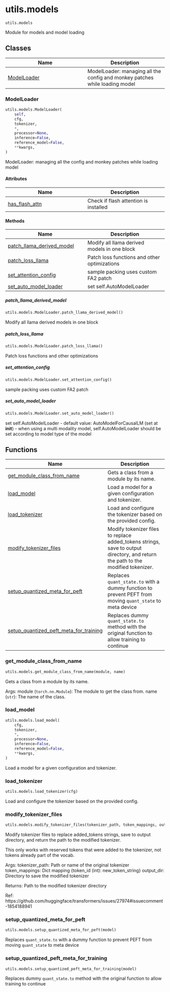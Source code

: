 # utils.models { #axolotl.utils.models }

`utils.models`

Module for models and model loading

## Classes

| Name | Description |
| --- | --- |
| [ModelLoader](#axolotl.utils.models.ModelLoader) | ModelLoader: managing all the config and monkey patches while loading model |

### ModelLoader { #axolotl.utils.models.ModelLoader }

```python
utils.models.ModelLoader(
    self,
    cfg,
    tokenizer,
    *,
    processor=None,
    inference=False,
    reference_model=False,
    **kwargs,
)
```

ModelLoader: managing all the config and monkey patches while loading model

#### Attributes

| Name | Description |
| --- | --- |
| [has_flash_attn](#axolotl.utils.models.ModelLoader.has_flash_attn) | Check if flash attention is installed |

#### Methods

| Name | Description |
| --- | --- |
| [patch_llama_derived_model](#axolotl.utils.models.ModelLoader.patch_llama_derived_model) | Modify all llama derived models in one block |
| [patch_loss_llama](#axolotl.utils.models.ModelLoader.patch_loss_llama) | Patch loss functions and other optimizations |
| [set_attention_config](#axolotl.utils.models.ModelLoader.set_attention_config) | sample packing uses custom FA2 patch |
| [set_auto_model_loader](#axolotl.utils.models.ModelLoader.set_auto_model_loader) | set self.AutoModelLoader |

##### patch_llama_derived_model { #axolotl.utils.models.ModelLoader.patch_llama_derived_model }

```python
utils.models.ModelLoader.patch_llama_derived_model()
```

Modify all llama derived models in one block

##### patch_loss_llama { #axolotl.utils.models.ModelLoader.patch_loss_llama }

```python
utils.models.ModelLoader.patch_loss_llama()
```

Patch loss functions and other optimizations

##### set_attention_config { #axolotl.utils.models.ModelLoader.set_attention_config }

```python
utils.models.ModelLoader.set_attention_config()
```

sample packing uses custom FA2 patch

##### set_auto_model_loader { #axolotl.utils.models.ModelLoader.set_auto_model_loader }

```python
utils.models.ModelLoader.set_auto_model_loader()
```

set self.AutoModelLoader
- default value: AutoModelForCausalLM (set at __init__)
- when using a multi modality model, self.AutoModelLoader should
  be set according to model type of the model

## Functions

| Name | Description |
| --- | --- |
| [get_module_class_from_name](#axolotl.utils.models.get_module_class_from_name) | Gets a class from a module by its name. |
| [load_model](#axolotl.utils.models.load_model) | Load a model for a given configuration and tokenizer. |
| [load_tokenizer](#axolotl.utils.models.load_tokenizer) | Load and configure the tokenizer based on the provided config. |
| [modify_tokenizer_files](#axolotl.utils.models.modify_tokenizer_files) | Modify tokenizer files to replace added_tokens strings, save to output directory, and return the path to the modified tokenizer. |
| [setup_quantized_meta_for_peft](#axolotl.utils.models.setup_quantized_meta_for_peft) | Replaces `quant_state.to` with a dummy function to prevent PEFT from moving `quant_state` to meta device |
| [setup_quantized_peft_meta_for_training](#axolotl.utils.models.setup_quantized_peft_meta_for_training) | Replaces dummy `quant_state.to` method with the original function to allow training to continue |

### get_module_class_from_name { #axolotl.utils.models.get_module_class_from_name }

```python
utils.models.get_module_class_from_name(module, name)
```

Gets a class from a module by its name.

Args:
    module (`torch.nn.Module`): The module to get the class from.
    name (`str`): The name of the class.

### load_model { #axolotl.utils.models.load_model }

```python
utils.models.load_model(
    cfg,
    tokenizer,
    *,
    processor=None,
    inference=False,
    reference_model=False,
    **kwargs,
)
```

Load a model for a given configuration and tokenizer.

### load_tokenizer { #axolotl.utils.models.load_tokenizer }

```python
utils.models.load_tokenizer(cfg)
```

Load and configure the tokenizer based on the provided config.

### modify_tokenizer_files { #axolotl.utils.models.modify_tokenizer_files }

```python
utils.models.modify_tokenizer_files(tokenizer_path, token_mappings, output_dir)
```

Modify tokenizer files to replace added_tokens strings, save to output directory, and return the path to the modified tokenizer.

This only works with reserved tokens that were added to the tokenizer, not tokens already part of the vocab.

Args:
    tokenizer_path: Path or name of the original tokenizer
    token_mappings: Dict mapping {token_id (int): new_token_string}
    output_dir: Directory to save the modified tokenizer

Returns:
    Path to the modified tokenizer directory

Ref: https://github.com/huggingface/transformers/issues/27974#issuecomment-1854188941

### setup_quantized_meta_for_peft { #axolotl.utils.models.setup_quantized_meta_for_peft }

```python
utils.models.setup_quantized_meta_for_peft(model)
```

Replaces `quant_state.to` with a dummy function to prevent PEFT from moving `quant_state` to meta device

### setup_quantized_peft_meta_for_training { #axolotl.utils.models.setup_quantized_peft_meta_for_training }

```python
utils.models.setup_quantized_peft_meta_for_training(model)
```

Replaces dummy `quant_state.to` method with the original function to allow training to continue
